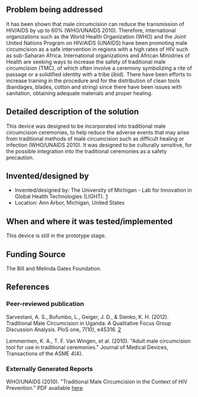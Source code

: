 {{Medical Device
|Health Topic=HIV/AIDS
|Classification=Preventative
|Scope=Prototype
|Location=Africa
|Image=Defender.png
|Image Caption=Defender
}}
==Problem being addressed==
It has been shown that male circumcision can reduce the transmission of HIV/AIDS by up to 60% (WHO/UNAIDS 2010). Therefore, international organizations such as the World Health Organization (WHO) and the Joint United Nations Program on HIV/AIDS (UNAIDS) have been promoting male circumcision as a safe intervention in regions with a high rates of HIV such as sub-Saharan Africa. International organizations and African Ministries of Health are seeking ways to increase the safety of traditional male circumcision (TMC), of which often involve a ceremony symbolizing a rite of passage or a solidified identity with a tribe (ibid).  There have been efforts to increase training in the procedure and for the distribution of clean tools (bandages, blades, cotton and string) since there have been issues with sanitation, obtaining adequate materials and proper healing.

==Detailed description of the solution==
This device was designed to be incorporated into traditional male circumcision ceremonies, to help reduce the adverse events that may arise from traditional methods of male circumcision such as difficult healing or infection (WHO/UNAIDS 2010).  It was designed to be culturally sensitive, for the possible integration into the traditional ceremonies as a safety precaution.

==Invented/designed by==
*Invented/designed by: The University of Michigan - Lab for Innovation in Global Health Technologies (LIGHT). [http://sienkolab.engin.umich.edu/drupal/node/77]
*Location: Ann Arbor, Michigan, United States

==When and where it was tested/implemented ==
This device is still in the prototype stage. 

==Funding Source==
The Bill and Melinda Gates Foundation. 

==References==
===Peer-reviewed publication===
Sarvestani, A. S., Bufumbo, L., Geiger, J. D., & Sienko, K. H. (2012). Traditional Male Circumcision in Uganda: A Qualitative Focus Group Discussion Analysis. PloS one, 7(10), e45316. [http://www.plosone.org/article/info%3Adoi%2F10.1371%2Fjournal.pone.0045316]

Lemmermen, K. A., T. F. Van Wingen, et al. (2010). "Adult male circumcision tool for use in traditional ceremonies." Journal of Medical Devices, Transactions of the ASME 4(4).

===Externally Generated Reports===
WHO/UNAIDS (2010). "Traditional Male Circumcision in the Context of HIV Prevention." PDF available [http://www.who.int/hiv/pub/malecircumcision/traditional_mc_meetreport_apr10.pdf here].

<!-- Add relevant categories, such as [[Category:HIV]] or [[Category:Malaria]] below this line -->